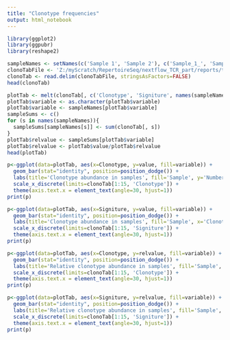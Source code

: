 ```yaml
---
title: "Clonotype frequencies"
output: html_notebook
---
```



```r
library(ggplot2)
library(ggpubr)
library(reshape2)
```

```r
sampleNames <- setNames(c('Sample 1', 'Sample 2'), c('Sample_1_', 'Sample_2_'))
clonoTabFile <- 'Z:/myScratch/RepertoireSeq/nextflow_TCR_part/reports/test/clonotypeTable.tsv'
clonoTab <- read.delim(clonoTabFile, stringsAsFactors=FALSE)
head(clonoTab)
```

```r
plotTab <- melt(clonoTab[, c('Clonotype', 'Signiture', names(sampleNames))])
plotTab$variable <- as.character(plotTab$variable)
plotTab$variable <- sampleNames[plotTab$variable]
sampleSums <- c()
for (s in names(sampleNames)){
  sampleSums[sampleNames[s]] <- sum(clonoTab[, s])
}
plotTab$relvalue <- sampleSums[plotTab$variable]
plotTab$relvalue <- plotTab$value/plotTab$relvalue
head(plotTab)
```

```r
p<-ggplot(data=plotTab, aes(x=Clonotype, y=value, fill=variable)) +
  geom_bar(stat="identity", position=position_dodge()) +
  labs(title='Clonotype abundance in samples', fill='Sample', y='Number of cells in clonotype') +
  scale_x_discrete(limits=clonoTab[1:15, 'Clonotype']) +
  theme(axis.text.x = element_text(angle=30, hjust=1)) 
print(p)
```

```r
p<-ggplot(data=plotTab, aes(x=Signiture, y=value, fill=variable)) +
  geom_bar(stat="identity", position=position_dodge()) +
  labs(title='Clonotype abundance in samples', fill='Sample', x='Clonotype', y='Number of cells in clonotype') +
  scale_x_discrete(limits=clonoTab[1:15, 'Signiture']) +
  theme(axis.text.x = element_text(angle=30, hjust=1)) 
print(p)
```

```r
p<-ggplot(data=plotTab, aes(x=Clonotype, y=relvalue, fill=variable)) +
  geom_bar(stat="identity", position=position_dodge()) +
  labs(title='Relative clonotype abundance in samples', fill='Sample', y='Portion of clonotype in sample') +
  scale_x_discrete(limits=clonoTab[1:15, 'Clonotype']) +
  theme(axis.text.x = element_text(angle=30, hjust=1)) 
print(p)
```

```r
p<-ggplot(data=plotTab, aes(x=Signiture, y=relvalue, fill=variable)) +
  geom_bar(stat="identity", position=position_dodge()) +
  labs(title='Relative clonotype abundance in samples', fill='Sample', x='Clonotype', y='Portion of clonotype in sample') +
  scale_x_discrete(limits=clonoTab[1:15, 'Signiture']) +
  theme(axis.text.x = element_text(angle=30, hjust=1)) 
print(p)
```